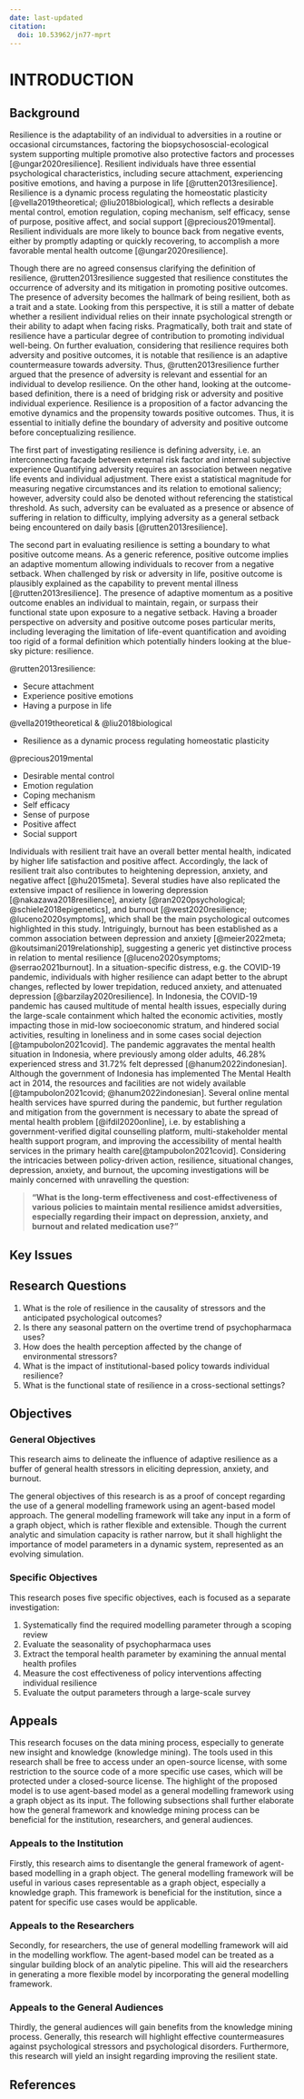 ```yaml
---
date: last-updated
citation:
  doi: 10.53962/jn77-mprt
---
```


# INTRODUCTION

\pagenumbering{arabic}

## Background


Resilience is the adaptability of an individual to adversities in a routine or occasional circumstances, factoring the biopsychososcial-ecological system supporting multiple promotive also protective factors and processes [@ungar2020resilience]. Resilient individuals have three essential psychological characteristics, including secure attachment, experiencing positive emotions, and having a purpose in life [@rutten2013resilience].  Resilience is a dynamic process regulating the homeostatic plasticity [@vella2019theoretical; @liu2018biological], which reflects a desirable mental control, emotion regulation, coping mechanism, self efficacy, sense of purpose, positive affect, and social support [@precious2019mental]. Resilient individuals are more likely to bounce back from negative events, either by promptly adapting or quickly recovering, to accomplish a more favorable mental health outcome [@ungar2020resilience].

Though there are no agreed consensus clarifying the definition of resilience, @rutten2013resilience suggested that resilience constitutes the occurrence of adversity and its mitigation in promoting positive outcomes. The presence of adversity becomes the hallmark of being resilient, both as a trait and a state. Looking from this perspective, it is still a matter of debate whether a resilient individual relies on their innate psychological strength or their ability to adapt when facing risks. Pragmatically, both trait and state of resilience have a particular degree of contribution to promoting individual well-being. On further evaluation, considering that resilience requires both adversity and positive outcomes, it is notable that resilience is an adaptive countermeasure towards adversity. Thus, @rutten2013resilience further argued that the presence of adversity is relevant and essential for an individual to develop resilience. On the other hand, looking at the outcome-based definition, there is a need of bridging risk or adversity and positive individual experience. Resilience is a proposition of a factor advancing the emotive dynamics and the propensity towards positive outcomes. Thus, it is essential to initially define the boundary of adversity and positive outcome before conceptualizing resilience.

The first part of investigating resilience is defining adversity, i.e. an interconnecting facade between external risk factor and internal subjective experience Quantifying adversity requires an association between negative life events and individual adjustment. There exist a statistical magnitude for measuring negative circumstances and its relation to emotional saliency; however, adversity could also be denoted without referencing the statistical threshold. As such, adversity can be evaluated as a presence or absence of suffering in relation to difficulty, implying adversity as a general setback being encountered on daily basis [@rutten2013resilience].

The second part in evaluating resilience is setting a boundary to what positive outcome means. As a generic reference, positive outcome implies an adaptive momentum allowing individuals to recover from a negative setback. When challenged by risk or adversity in life, positive outcome is plausibly explained as the capability to prevent mental illness [@rutten2013resilience]. The presence of adaptive momentum as a positive outcome enables an individual to maintain, regain, or surpass their functional state upon exposure to a negative setback. Having a broader perspective on adversity and positive outcome poses particular merits, including leveraging the limitation of life-event quantification and avoiding too rigid of a formal definition which potentially hinders looking at the blue-sky picture: resilience.

@rutten2013resilience:

- Secure attachment
- Experience positive emotions
- Having a purpose in life

@vella2019theoretical & @liu2018biological

- Resilience as a dynamic process regulating homeostatic plasticity

@precious2019mental

- Desirable mental control
- Emotion regulation
- Coping mechanism
- Self efficacy
- Sense of purpose
- Positive affect
- Social support

Individuals with resilient trait have an overall better mental health, indicated by higher life satisfaction and positive affect. Accordingly, the lack of resilient trait also contributes to heightening depression, anxiety, and negative affect [@hu2015meta]. Several studies have also replicated the extensive impact of resilience in lowering depression [@nakazawa2018resilience], anxiety [@ran2020psychological; @schiele2018epigenetics], and burnout [@west2020resilience; @luceno2020symptoms], which shall be the main psychological outcomes highlighted in this study. Intriguingly, burnout has been established as a common association between depression and anxiety [@meier2022meta; @koutsimani2019relationship], suggesting a generic yet distinctive process in relation to mental resilience [@luceno2020symptoms; @serrao2021burnout]. In a situation-specific distress, e.g. the COVID-19 pandemic, individuals with higher resilience can adapt better to the abrupt changes, reflected by lower trepidation, reduced anxiety, and attenuated depression [@barzilay2020resilience]. In Indonesia, the COVID-19 pandemic has caused multitude of mental health issues, especially during the large-scale containment which halted the economic activities, mostly impacting those in mid-low socioeconomic stratum, and hindered social activities, resulting in loneliness and in some cases social dejection [@tampubolon2021covid]. The pandemic aggravates the mental health situation in Indonesia, where previously among older adults, 46.28% experienced stress and 31.72% felt depressed [@hanum2022indonesian]. Although the government of Indonesia has implemented The Mental Health act in 2014, the resources and facilities are not widely available [@tampubolon2021covid; @hanum2022indonesian]. Several online mental health services have spurred during the pandemic, but further regulation and mitigation from the government is necessary to abate the spread of mental health problem [@ifdil2020online], i.e. by establishing a government-verified digital counselling platform, multi-stakeholder mental health support program, and improving the accessibility of mental health services in the primary health care[@tampubolon2021covid]. Considering the intricacies between policy-driven action, resilience, situational changes, depression, anxiety, and burnout, the upcoming investigations will be mainly concerned with unravelling the question:

> **"What is the long-term effectiveness and cost-effectiveness of various
> policies to maintain mental resilience amidst adversities, especially
> regarding their impact on depression, anxiety, and burnout and related
> medication use?"**


## Key Issues


## Research Questions


1. What is the role of resilience in the causality of stressors and the
   anticipated psychological outcomes?
1. Is there any seasonal pattern on the overtime trend of psychopharmaca uses?
1. How does the health perception affected by the change of environmental stressors?
1. What is the impact of institutional-based policy towards individual resilience?
1. What is the functional state of resilience in a cross-sectional settings?

## Objectives


### General Objectives


This research aims to delineate the influence of adaptive resilience as a buffer of general health stressors in eliciting depression, anxiety, and burnout.

:::{.content-hidden}

The general objectives of this research is as a proof of concept regarding the use of a general modelling framework using an agent-based model approach. The general modelling framework will take any input in a form of a graph object, which is rather flexible and extensible. Though the current analytic and simulation capacity is rather narrow, but it shall highlight the importance of model parameters in a dynamic system, represented as an evolving simulation.

:::

### Specific Objectives


This research poses five specific objectives, each is focused as a separate
investigation:

1. Systematically find the required modelling parameter through a scoping
   review
1. Evaluate the seasonality of psychopharmaca uses
1. Extract the temporal health parameter by examining the annual mental health
   profiles
1. Measure the cost effectiveness of policy interventions affecting individual
   resilience
1. Evaluate the output parameters through a large-scale survey

## Appeals


This research focuses on the data mining process, especially to generate new insight and knowledge (knowledge mining).  The tools used in this research shall be free to access under an open-source license, with some restriction to the source code of a more specific use cases, which will be protected under a closed-source license. The highlight of the proposed model is to use agent-based model as a general modelling framework using a graph object as its input. The following subsections shall further elaborate how the general framework and knowledge mining process can be beneficial for the institution, researchers, and general audiences.

### Appeals to the Institution


Firstly, this research aims to disentangle the general framework of agent-based modelling in a graph object. The general modelling framework will be useful in various cases representable as a graph object, especially a knowledge graph.  This framework is beneficial for the institution, since a patent for specific use cases would be applicable.

### Appeals to the Researchers


Secondly, for researchers, the use of general modelling framework will aid in the modelling workflow. The agent-based model can be treated as a singular building block of an analytic pipeline. This will aid the researchers in generating a more flexible model by incorporating the general modelling framework.

### Appeals to the General Audiences


Thirdly, the general audiences will gain benefits from the knowledge mining process. Generally, this research will highlight effective countermeasures against psychological stressors and psychological disorders. Furthermore, this research will yield an insight regarding improving the resilient state.

:::{.content-hidden unless-profile="site"}

# References {-}

:::

